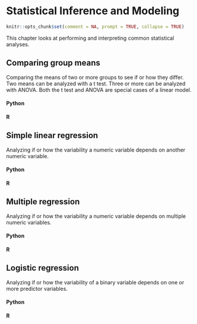 # Statistical Inference and Modeling

```r
knitr::opts_chunk$set(comment = NA, prompt = TRUE, collapse = TRUE)
```

This chapter looks at performing and interpreting common statistical analyses. 

## Comparing group means

Comparing the means of two or more groups to see if or how they differ. Two means can be analyzed with a t test. Three or more can be analyzed with ANOVA. Both the t test and ANOVA are special cases of a linear model.

#### Python {-}


#### R {-}


## Simple linear regression

Analyzing if or how the variability a numeric variable depends on another numeric variable.

#### Python {-}


#### R {-}


## Multiple regression

Analyzing if or how the variability a numeric variable depends on multiple numeric variables.

#### Python {-}


#### R {-}


## Logistic regression

Analyzing if or how the variability of a binary variable depends on one or more predictor variables.

#### Python {-}


#### R {-}
